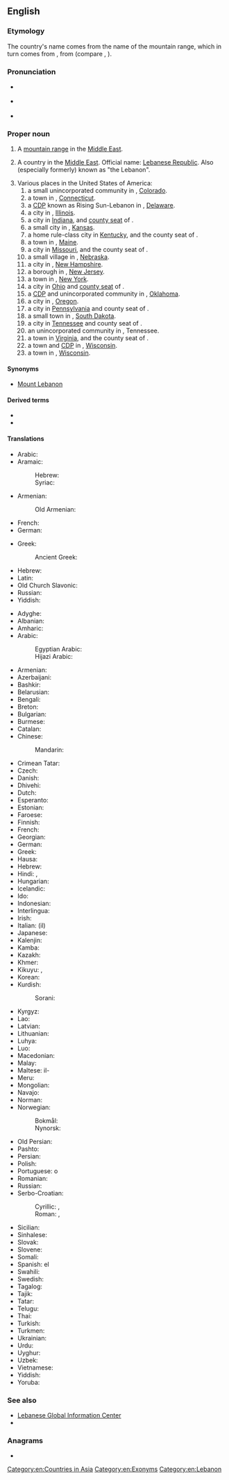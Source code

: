 ==English==
{{wikipedia}}
{{slim-wikipedia|Lebanon (disambiguation)}}

===Etymology===
The country's name comes from the name of the mountain range, which in turn comes from {{bor|en|hbo|לְבָנוֹן|tr=ləḇānôn}}, from {{der|en|sem-pro|*laban-|t=white}} (compare {{cog|he|לָבָן|tr=lāḇān|t=white}}, {{cog|ar|لَبَن|t=milk}}).

===Pronunciation===
* {{a|RP}} {{IPA|/ˈlɛbənən/|lang=en}}
* {{a|GA}} {{IPA|/ˈlɛbənɑn/|lang=en}}
* {{audio|En-US-Lebanon.ogg|Audio|lang=en}}

===Proper noun===
{{en-proper noun}}

# A [[mountain range]] in the [[Middle East]].
# {{senseid|en|Q822}}A country in the [[Middle East]]. Official name: [[Lebanese Republic]]. Also (especially formerly) known as "the Lebanon".
# Various places in the United States of America:
## a small unincorporated community in {{l|en|Montezuma County}}, [[Colorado]].
## a town in {{l|en|New London County}}, [[Connecticut]].
## a [[CDP]] known as Rising Sun-Lebanon in {{l|en|Kent County}}, [[Delaware]].
## a city in {{l|en|St. Clair County}}, [[Illinois]].
## a city in [[Indiana]], and [[county seat]] of {{l|en|Boone County}}.
## a small city in {{l|en|Smith County}}, [[Kansas]].
## a home rule-class city in [[Kentucky]], and the county seat of {{l|en|Marion County}}.
## a town in {{l|en|York County}}, [[Maine]].
## a city in [[Missouri]], and the county seat of {{l|en|Laclede County}}.
## a small village in {{l|en|Red Willow County}}, [[Nebraska]].
## a city in {{l|en|Grafton County}}, [[New Hampshire]].
## a borough in {{l|en|Hunterdon County}}, [[New Jersey]].
## a town in {{l|en|Madison County}}, [[New York]].
## a city in [[Ohio]] and [[county seat]] of {{l|en|Warren County}}.
## a [[CDP]] and unincorporated community in {{l|en|Marshall County}}, [[Oklahoma]].
## a city in {{l|en|Linn County}}, [[Oregon]].
## a city in [[Pennsylvania]] and county seat of {{l|en|Lebanon County}}.
## a small town in {{l|en|Potter County}}, [[South Dakota]].
## a city in [[Tennessee]] and county seat of {{l|en|Wilson County}}.
## an unincorporated community in {{l|en|Hardin County}}, Tennessee.
## a town in [[Virginia]], and the county seat of {{l|en|Russell County}}.
## a town and [[CDP]] in {{l|en|Dodge County}}, [[Wisconsin]].
## a town in {{l|en|Waupaca County}}, [[Wisconsin]].

====Synonyms====
* {{sense|mountain range}} [[Mount Lebanon]]

====Derived terms====
* {{l|en|Lebanon cedar}}
* {{l|en|Lebanon County}}

====Translations====
{{trans-top|mountain range}}
* Arabic: {{t|ar|لُبْنَان}}
* Aramaic:
*: Hebrew: {{t|arc|לִבְנָן|tr=liḇnān}}
*: Syriac: {{t|arc|ܠܸܒܼܢܵܢ|tr=leḇnān}}
* Armenian:
*: Old Armenian: {{t|xcl|Լիբանան}}
* French: {{t+|fr|Liban}}
* German: {{t+|de|Libanon}}
{{trans-mid}}
* Greek: {{t+|el|Λίβανος}}
*: Ancient Greek: {{t|grc|Λίβανον}}
* Hebrew: {{t+|he|לבנון|alt=הַלְּבָנוֹן|tr=ha-l'vanón}}
* Latin: {{t|la|Libanus|m}}
* Old Church Slavonic: {{t|cu|Лїванъ}}
* Russian: {{t+|ru|Лива́н}}
* Yiddish: {{t|yi|לבֿנון|tr=levonen}}
{{trans-bottom}}

{{trans-top|id=Q822|Lebanese Republic}}
* Adyghe: {{t|ady|Ливан}}
* Albanian: {{t|sq|Liban|m}}
* Amharic: {{t|am|ሊባኖስ|sc=Ethi}}
* Arabic: {{t|ar|لُبْنَان|m}}
*: Egyptian Arabic: {{t|arz|لبنان|f|tr=lebnan|sc=Arab}}
*: Hijazi Arabic: {{t|acw|لبنان|f|tr=libnān|sc=Arab}}
* Armenian: {{t|hy|Լիբանան}}
* Azerbaijani: {{t+|az|Livan}}
* Bashkir: {{t|ba|Ливан|sc=Cyrl}}
* Belarusian: {{t|be|Ліва́н|m}}
* Bengali: {{t|bn|লেবানন|tr=lebanôn}}
* Breton: {{t|br|Liban}}
* Bulgarian: {{t+|bg|Лива́н|m|sc=Cyrl}}
* Burmese: {{t|my|လက်ဘနွန်|sc=Mymr}}
* Catalan: {{t+|ca|Líban|m}}
* Chinese:
*: Mandarin: {{t+|cmn|黎巴嫩|tr=Líbānèn|sc=Hani}}
* Crimean Tatar: {{t|crh|Lübnan}}
* Czech: {{t+|cs|Libanon|m}}
* Danish: {{t|da|Libanon}}
* Dhivehi: {{t|dv|ލުބުނާން|sc=Thaa}}
* Dutch: {{t+|nl|Libanon|n}}
* Esperanto: {{t+|eo|Libano}}
* Estonian: {{t+|et|Liibanon}}
* Faroese: {{t|fo|Libanon|n}}
* Finnish: {{t+|fi|Libanon}}
* French: {{t+|fr|Liban|m}}
* Georgian: {{t|ka|ლიბანი}}
* German: {{t+|de|Libanon|m}}
* Greek: {{t+|el|Λίβανος|m}}
* Hausa: {{t|ha|Labanan}}
* Hebrew: {{t+|he|לְבָנוֹן|tr=l'vanón}}
* Hindi: {{t+|hi|लेबनान}}, {{t|hi|लेबनॉन}}
* Hungarian: {{t+|hu|Libanon}}
* Icelandic: {{t+|is|Líbanon|n}}
* Ido: {{t+|io|Libano}}
* Indonesian: {{t+|id|Lebanon}}
* Interlingua: {{t|ia|Libano}}
* Irish: {{t|ga|Liobáin|f|alt=An Liobáin}}
* Italian: (il) {{t+|it|Libano|m}}
* Japanese: {{t+|ja|レバノン|tr=Rebanon}}
* Kalenjin: {{t|kln|Lebanon}}
* Kamba: {{t|kam|Lebanon}}
* Kazakh: {{t|kk|Ливан|sc=Cyrl}}
* Khmer: {{t+|km|លីបង់}}
* Kikuyu: {{t|ki|Lebanon}}, {{t|ki|Lebanon}}
* Korean: {{t|ko|^레바논}}
* Kurdish: {{t+|ku|Libnan|sc=ku-Arab}}
*: Sorani: {{t|ckb|لوبنان|sc=ku-Arab}}
{{trans-mid}}
* Kyrgyz: {{t|ky|Ливан|sc=Cyrl}}
* Lao: {{t|lo|ລີບັງ}}
* Latvian: {{t+|lv|Libāna|f}}
* Lithuanian: {{t+|lt|Libanas|m}}
* Luhya: {{t|luy|Lebanon}}
* Luo: {{t|luo|Lebanon}}
* Macedonian: {{t+|mk|Ли́бан|m}}
* Malay: {{t|ms|Lubnan}}
* Maltese: il-{{t|mt|Libanu}}
* Meru: {{t|mer|Lebanon}}
* Mongolian: {{t|mn|Ливан|sc=Cyrl}}
* Navajo: {{t|nv|Łíbanoo}}
* Norman: {{t|nrf|Liban|m}}
* Norwegian:
*: Bokmål: {{t+|nb|Libanon}}
*: Nynorsk: {{t+|nn|Libanon}}
* Old Persian: {{t|peo|𐎾𐎲𐎴𐎠𐎴|tr=labanāna|sc=Xpeo}}
* Pashto: {{t|ps|لبنان|tr=lubnān|sc=ps-Arab}}
* Persian: {{t|fa|لبنان|tr=lobnân|sc=fa-Arab}}
* Polish: {{t+|pl|Liban|m}}
* Portuguese: o {{t+|pt|Líbano|m}}
* Romanian: {{t+|ro|Liban|m}}
* Russian: {{t+|ru|Лива́н|m}}
* Serbo-Croatian:
*: Cyrillic: {{t|sh|Либан|m}}, {{t|sh|Либанон|m}}
*: Roman: {{t|sh|Liban|m}}, {{t+|sh|Libanon|m}}
* Sicilian: {{t|scn|Lìbbanu|m}}
* Sinhalese: {{t|si|ලෙබනනය|sc=Sinh}}
* Slovak: {{t|sk|Libanon|m}}
* Slovene: {{t+|sl|Líbanon|m}}
* Somali: {{t|so|Lubnaan}}
* Spanish: el {{t+|es|Líbano|m}}
* Swahili: {{t+|sw|Lebanon}}
* Swedish: {{t+|sv|Libanon}}
* Tagalog: {{t|tl|Lebanon}}
* Tajik: {{t+|tg|Лубнон}}
* Tatar: {{t|tt|Ливан}}
* Telugu: {{t+|te|లెబనాన్}}
* Thai: {{t+|th|เลบานอน}}
* Turkish: {{t+|tr|Lübnan}}
* Turkmen: {{t|tk|Liwan}}
* Ukrainian: {{t+|uk|Ліва́н|m}}
* Urdu: {{t|ur|لبنان|tr=lebnān|sc=ur-Arab}}
* Uyghur: {{t|ug|لىۋان|sc=ug-Arab}}
* Uzbek: {{t+|uz|Livan}}
* Vietnamese: {{t|vi|Li-băng}}
* Yiddish: {{t|yi|לבֿנון|tr=levonen}}
* Yoruba: {{t|yo|Lebanoni}}
{{trans-bottom}}

===See also===
* [http://www.lgic.org Lebanese Global Information Center]
* {{l|en|Appendix:Countries of the world|Countries of the world}}

===Anagrams===
* {{anagrams|en|a=abelnno|nanobel}}

[[Category:en:Countries in Asia]]
[[Category:en:Exonyms]]
[[Category:en:Lebanon]]
{{topics|en|Colorado, USA|Connecticut, USA|Delaware, USA|Illinois, USA|Cities in Indiana, USA|Kansas, USA|Kentucky, USA|Maine, USA|Missouri, USA|Nebraska, USA|New Hampshire, USA|New Jersey, USA|New York, USA|Ohio, USA|Oklahoma, USA|Oregon, USA|Pennsylvania, USA|South Dakota, USA|Tennessee, USA|Virginia, USA|Wisconsin, USA}}